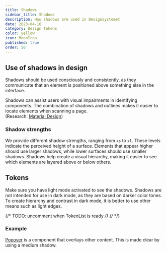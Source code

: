 ```yaml
---
title: Shadows
sidebar_title: Shadows
description: How shadows are used in Designsystemet
date: 2023-04-10
category: Design Tokens
color: yellow
icon: MoonIcon
published: true
order: 50
---
```


## Use of shadows in design

Shadows should be used consciously and consistently, as they communicate that an element is positioned above something else in the interface.

Shadows can assist users with visual impairments in identifying components. The combination of shadows and outlines makes it easier to locate elements when scanning a page.  
(Research: [Material Design](https://m2.material.io/design/environment/light-shadows.html#research))

### Shadow strengths

We provide different shadow strengths, ranging from `xs` to `xl`. These levels indicate the perceived height of a surface. Elements that appear higher should use larger shadows, while lower surfaces should use smaller shadows. Shadows help create a visual hierarchy, making it easier to see which elements are layered above or below others.

## Tokens

Make sure you have light mode activated to see the shadows. Shadows are not intended for use in dark mode, as they are based on darker color tones. To create hierarchy and contrast in dark mode, it is better to use other means such as light edges.

{/* TODO: uncomment when TokenList is ready */}
{/* <TokenList type='shadow' /> */}

### Example

[Popover](https://storybook.designsystemet.no/?path=/docs/komponenter-popover--docs) is a component that overlays other content. This is made clear by using a medium shadow.
